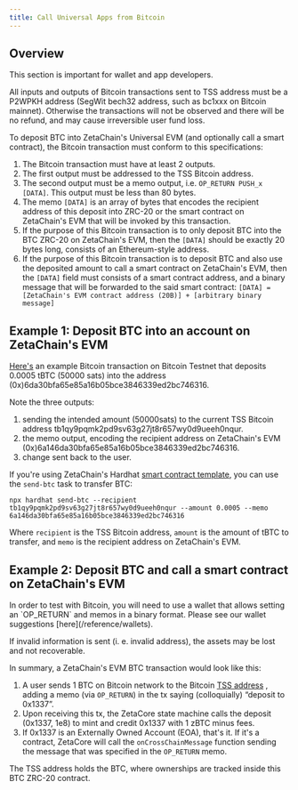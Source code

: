 ```yaml
---
title: Call Universal Apps from Bitcoin
---
```



## Overview

<Alert variant="tip">This section is important for wallet and app developers.</Alert>

<Alert variant="tip">
  All inputs and outputs of Bitcoin transactions sent to TSS address must be a P2WPKH address (SegWit bech32 address,
  such as bc1xxx on Bitcoin mainnet). Otherwise the transactions will not be observed and there will be no refund, and
  may cause irreversible user fund loss.
</Alert>

To deposit BTC into ZetaChain's Universal EVM (and optionally call a smart
contract), the Bitcoin transaction must conform to this specifications:

1. The Bitcoin transaction must have at least 2 outputs.
2. The first output must be addressed to the TSS Bitcoin address.
3. The second output must be a memo output, i.e. `OP_RETURN PUSH_x [DATA]`. This
   output must be less than 80 bytes.
4. The memo `[DATA]` is an array of bytes that encodes the recipient address of
   this deposit into ZRC-20 or the smart contract on ZetaChain's EVM that will
   be invoked by this transaction.
5. If the purpose of this Bitcoin transaction is to only deposit BTC into the
   BTC ZRC-20 on ZetaChain's EVM, then the `[DATA]` should be exactly 20 bytes
   long, consists of an Ethereum-style address.
6. If the purpose of this Bitcoin transaction is to deposit BTC and also use the
   deposited amount to call a smart contract on ZetaChain's EVM, then the
   `[DATA]` field must consists of a smart contract address, and a binary
   message that will be forwarded to the said smart contract: `[DATA] = [ZetaChain's EVM contract address (20B)] + [arbitrary binary message]`

## Example 1: Deposit BTC into an account on ZetaChain's EVM

[Here's](https://blockstream.info/testnet/tx/952d60fd9efc1aad4b87a8a7a6d57a972d49e084de8b5dc524e163216c11c04f?expand)
an example Bitcoin transaction on Bitcoin Testnet that deposits 0.0005 tBTC
(50000 sats) into the address (0x)6da30bfa65e85a16b05bce3846339ed2bc746316.

Note the three outputs:

1. sending the intended amount (50000sats) to the current TSS Bitcoin address
   tb1qy9pqmk2pd9sv63g27jt8r657wy0d9ueeh0nqur.
2. the memo output, encoding the recipient address on ZetaChain's EVM
   (0x)6a146da30bfa65e85a16b05bce3846339ed2bc746316.
3. change sent back to the user.

If you're using ZetaChain's Hardhat [smart contract
template](https://github.com/zeta-chain/template), you can use the `send-btc`
task to transfer BTC:

```
npx hardhat send-btc --recipient tb1qy9pqmk2pd9sv63g27jt8r657wy0d9ueeh0nqur --amount 0.0005 --memo 6a146da30bfa65e85a16b05bce3846339ed2bc746316
```

Where `recipient` is the TSS Bitcoin address, `amount` is the amount of tBTC to
transfer, and `memo` is the recipient address on ZetaChain's EVM.

## Example 2: Deposit BTC and call a smart contract on ZetaChain's EVM

<Alert variant="tip">
  In order to test with Bitcoin, you will need to use a wallet that allows setting an `OP_RETURN` and memos in a binary
  format. Please see our wallet suggestions [here](/reference/wallets).
</Alert>

If invalid information is sent (i. e. invalid address), the assets may be lost
and not recoverable.

In summary, a ZetaChain's EVM BTC transaction would look like this:

1. A user sends 1 BTC on Bitcoin network to the Bitcoin [TSS
   address](/reference/contracts) , adding a memo (via `OP_RETURN`) in the tx
   saying (colloquially) “deposit to 0x1337”.
2. Upon receiving this tx, the ZetaCore state machine calls the deposit (0x1337,
   1e8) to mint and credit 0x1337 with 1 zBTC minus fees.
3. If 0x1337 is an Externally Owned Account (EOA), that's it. If it's a
   contract, ZetaCore will call the `onCrossChainMessage` function sending the
   message that was specified in the `OP_RETURN` memo.

The TSS address holds the BTC, where ownerships are tracked inside this BTC
ZRC-20 contract.
